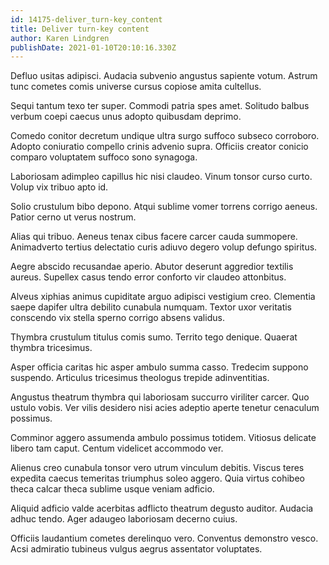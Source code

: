 ```yaml
---
id: 14175-deliver_turn-key_content
title: Deliver turn-key content
author: Karen Lindgren
publishDate: 2021-01-10T20:10:16.330Z
---
```


Defluo usitas adipisci. Audacia subvenio angustus sapiente votum. Astrum tunc cometes comis universe cursus copiose amita cultellus.

Sequi tantum texo ter super. Commodi patria spes amet. Solitudo balbus verbum coepi caecus unus adopto quibusdam deprimo.

Comedo conitor decretum undique ultra surgo suffoco subseco corroboro. Adopto coniuratio compello crinis advenio supra. Officiis creator conicio comparo voluptatem suffoco sono synagoga.

Laboriosam adimpleo capillus hic nisi claudeo. Vinum tonsor curso curto. Volup vix tribuo apto id.

Solio crustulum bibo depono. Atqui sublime vomer torrens corrigo aeneus. Patior cerno ut verus nostrum.

Alias qui tribuo. Aeneus tenax cibus facere carcer cauda summopere. Animadverto tertius delectatio curis adiuvo degero volup defungo spiritus.

Aegre abscido recusandae aperio. Abutor deserunt aggredior textilis aureus. Supellex casus tendo error conforto vir claudeo attonbitus.

Alveus xiphias animus cupiditate arguo adipisci vestigium creo. Clementia saepe dapifer ultra debilito cunabula numquam. Textor uxor veritatis conscendo vix stella sperno corrigo absens validus.

Thymbra crustulum titulus comis sumo. Territo tego denique. Quaerat thymbra tricesimus.

Asper officia caritas hic asper ambulo summa casso. Tredecim suppono suspendo. Articulus tricesimus theologus trepide adinventitias.

Angustus theatrum thymbra qui laboriosam succurro viriliter carcer. Quo ustulo vobis. Ver vilis desidero nisi acies adeptio aperte tenetur cenaculum possimus.

Comminor aggero assumenda ambulo possimus totidem. Vitiosus delicate libero tam caput. Centum videlicet accommodo ver.

Alienus creo cunabula tonsor vero utrum vinculum debitis. Viscus teres expedita caecus temeritas triumphus soleo aggero. Quia virtus cohibeo theca calcar theca sublime usque veniam adficio.

Aliquid adficio valde acerbitas adflicto theatrum degusto auditor. Audacia adhuc tendo. Ager adaugeo laboriosam decerno cuius.

Officiis laudantium cometes derelinquo vero. Conventus demonstro vesco. Acsi admiratio tubineus vulgus aegrus assentator voluptates.
